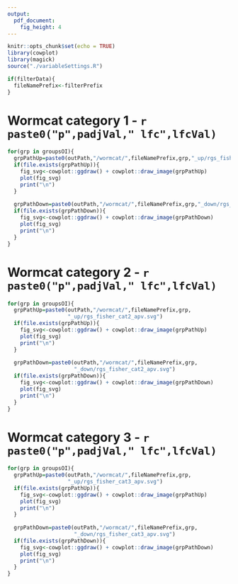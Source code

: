```yaml
---
output:
  pdf_document: 
    fig_height: 4
---
```


```r
knitr::opts_chunk$set(echo = TRUE)
library(cowplot)
library(magick)
source("./variableSettings.R")

if(filterData){
  fileNamePrefix<-filterPrefix
}

```

# Wormcat category 1 - `r paste0("p",padjVal," lfc",lfcVal)`

```r
for(grp in groupsOI){
  grpPathUp=paste0(outPath,"/wormcat/",fileNamePrefix,grp,"_up/rgs_fisher_cat1_apv.svg")
  if(file.exists(grpPathUp)){
    fig_svg<-cowplot::ggdraw() + cowplot::draw_image(grpPathUp)
    plot(fig_svg)
    print("\n")
  }
  
  grpPathDown=paste0(outPath,"/wormcat/",fileNamePrefix,grp,"_down/rgs_fisher_cat1_apv.svg")
  if(file.exists(grpPathDown)){
    fig_svg<-cowplot::ggdraw() + cowplot::draw_image(grpPathDown)
    plot(fig_svg)
    print("\n")
  }
}
```


# Wormcat category 2 - `r paste0("p",padjVal," lfc",lfcVal)`

```r
for(grp in groupsOI){
  grpPathUp=paste0(outPath,"/wormcat/",fileNamePrefix,grp,
                   "_up/rgs_fisher_cat2_apv.svg")
  if(file.exists(grpPathUp)){
    fig_svg<-cowplot::ggdraw() + cowplot::draw_image(grpPathUp)
    plot(fig_svg)
    print("\n")
  }
  
  grpPathDown=paste0(outPath,"/wormcat/",fileNamePrefix,grp,
                     "_down/rgs_fisher_cat2_apv.svg")
  if(file.exists(grpPathDown)){
    fig_svg<-cowplot::ggdraw() + cowplot::draw_image(grpPathDown)
    plot(fig_svg)
    print("\n")
  }
}
```

# Wormcat category 3 - `r paste0("p",padjVal," lfc",lfcVal)`

```r
for(grp in groupsOI){
  grpPathUp=paste0(outPath,"/wormcat/",fileNamePrefix,grp,
                   "_up/rgs_fisher_cat3_apv.svg")
  if(file.exists(grpPathUp)){
    fig_svg<-cowplot::ggdraw() + cowplot::draw_image(grpPathUp)
    plot(fig_svg)
    print("\n")
  }
  
  grpPathDown=paste0(outPath,"/wormcat/",fileNamePrefix,grp,
                     "_down/rgs_fisher_cat3_apv.svg")
  if(file.exists(grpPathDown)){
    fig_svg<-cowplot::ggdraw() + cowplot::draw_image(grpPathDown)
    plot(fig_svg)
    print("\n")
  }
}
```
